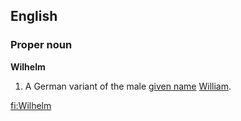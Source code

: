 ==English==

===Proper noun===
'''Wilhelm'''
# A German variant of the male [[given name]] [[William]].

[[fi:Wilhelm]]
